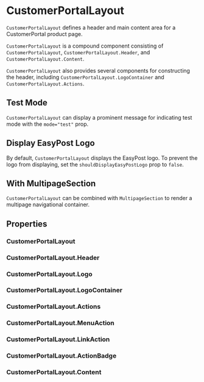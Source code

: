 
<Meta of={CustomerPortalLayoutStories} />

# CustomerPortalLayout

`CustomerPortalLayout` defines a header and main content area for a CustomerPortal product page.

`CustomerPortalLayout` is a compound component consisting of `CustomerPortalLayout`, `CustomerPortalLayout.Header`, and `CustomerPortalLayout.Content`.

`CustomerPortalLayout` also provides several components for constructing the header, including `CustomerPortalLayout.LogoContainer` and `CustomerPortalLayout.Actions`.

<Canvas of={CustomerPortalLayoutStories.StandardContent} />

## Test Mode

`CustomerPortalLayout` can display a prominent message for indicating test mode with the `mode="test"` prop.

<Canvas of={CustomerPortalLayoutStories.TestMode} />

## Display EasyPost Logo

By default, `CustomerPortalLayout` displays the EasyPost logo. To prevent the logo from displaying, set the `shouldDisplayEasyPostLogo` prop to `false`.

<Canvas of={CustomerPortalLayoutStories.DisplayEasyPostLogo} />

## With MultipageSection

`CustomerPortalLayout` can be combined with `MultipageSection` to render a multipage navigational container.

<Canvas of={CustomerPortalLayoutStories.WithMultipageSection} />

## Properties

### CustomerPortalLayout

<ArgTypes of={CustomerPortalLayout} />

### CustomerPortalLayout.Header

<ArgTypes of={CustomerPortalLayout.Header} />

### CustomerPortalLayout.Logo

<ArgTypes of={CustomerPortalLayout.Logo} />

### CustomerPortalLayout.LogoContainer

<ArgTypes of={CustomerPortalLayout.LogoContainer} />

### CustomerPortalLayout.Actions

<ArgTypes of={CustomerPortalLayout.Actions} />

### CustomerPortalLayout.MenuAction

<ArgTypes of={CustomerPortalLayout.MenuAction} />

### CustomerPortalLayout.LinkAction

<ArgTypes of={CustomerPortalLayout.LinkAction} />

### CustomerPortalLayout.ActionBadge

<ArgTypes of={CustomerPortalLayout.ActionBadge} />

### CustomerPortalLayout.Content

<ArgTypes of={CustomerPortalLayout.Content} />
